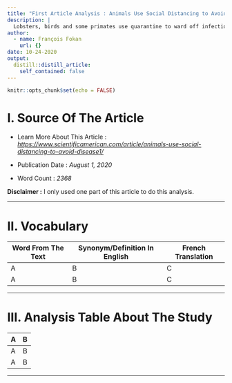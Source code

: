 ```yaml
---
title: "First Article Analysis : Animals Use Social Distancing to Avoid Disease"
description: |
  Lobsters, birds and some primates use quarantine to ward off infections
author:
  - name: François Fokan
    url: {}
date: 10-24-2020
output:
  distill::distill_article:
    self_contained: false
---
```


```r
knitr::opts_chunk$set(echo = FALSE)
```

# I. Source Of The Article

- Learn More About This Article : *<https://www.scientificamerican.com/article/animals-use-social-distancing-to-avoid-disease1/>*

- Publication Date : *August 1, 2020*

- Word Count : *2368*

**Disclaimer :** I only used one part of this article to do this analysis.

****
# II. Vocabulary

| Word From The Text | Synonym/Definition In English | French Translation |
|--------------------|-------------------------------|--------------------|
|A                   |B                              |C                   |
|A                   |B                              |C                   |

****
# III. Analysis Table About The Study

| A | B |
|---|---|
|A  |B  |
|A  |B  |

****
